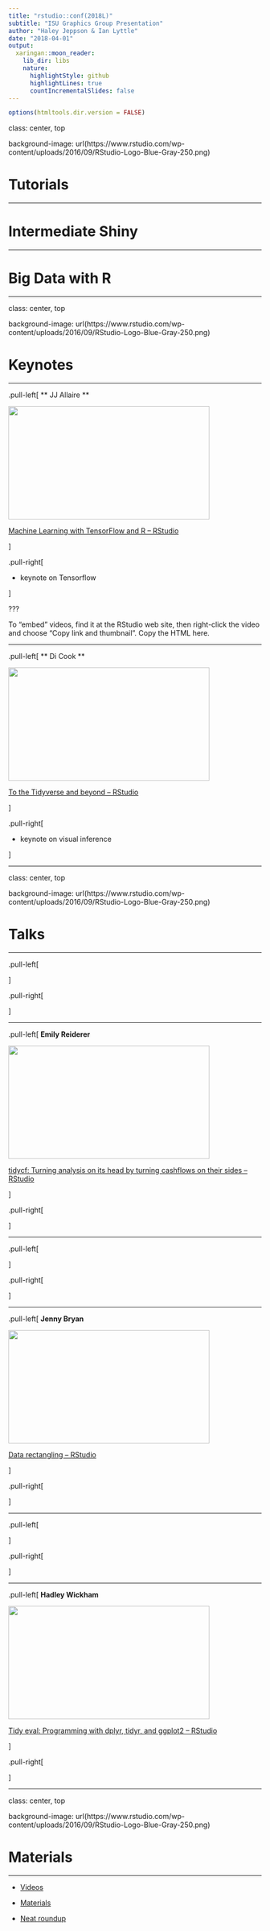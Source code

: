 ```yaml
---
title: "rstudio::conf(2018L)"
subtitle: "ISU Graphics Group Presentation"
author: "Haley Jeppson & Ian Lyttle"
date: "2018-04-01"
output:
  xaringan::moon_reader:
    lib_dir: libs
    nature:
      highlightStyle: github
      highlightLines: true
      countIncrementalSlides: false
---
```


```r
options(htmltools.dir.version = FALSE)
```

class: center, top

background-image: url(https://www.rstudio.com/wp-content/uploads/2016/09/RStudio-Logo-Blue-Gray-250.png)

# Tutorials


---

# Intermediate Shiny

---

# Big Data with R

---

class: center, top

background-image: url(https://www.rstudio.com/wp-content/uploads/2016/09/RStudio-Logo-Blue-Gray-250.png)

# Keynotes

---

.pull-left[
** JJ Allaire **

<p><a href="https://www.rstudio.com/resources/videos/machine-learning-with-tensorflow-and-r/?wvideo=ydrj2gu733"><img src="https://embedwistia-a.akamaihd.net/deliveries/93d52aff44e430136d88e08cf2634a1d00fe42cd.jpg?image_play_button_size=2x&amp;image_crop_resized=960x540&amp;image_play_button=1&amp;image_play_button_color=4287c7e0" width="400" height="225" style="width: 400px; height: 225px;"></a></p><p><a href="https://www.rstudio.com/resources/videos/machine-learning-with-tensorflow-and-r/?wvideo=ydrj2gu733">Machine Learning with TensorFlow and R – RStudio</a></p>

]

.pull-right[

- keynote on Tensorflow

]


???

To "embed" videos, find it at the RStudio web site, then right-click the video and choose "Copy link and thumbnail". Copy the HTML here.

---

.pull-left[
** Di Cook **

<p><a href="https://www.rstudio.com/resources/videos/to-the-tidyverse-and-beyond/?wvideo=astmn91a3f"><img src="https://embedwistia-a.akamaihd.net/deliveries/7926e7b7971f72ea96b909412a9a7ebfe41fcf56.jpg?image_play_button_size=2x&amp;image_crop_resized=960x540&amp;image_play_button=1&amp;image_play_button_color=4287c7e0" width="400" height="225" style="width: 400px; height: 225px;"></a></p><p><a href="https://www.rstudio.com/resources/videos/to-the-tidyverse-and-beyond/?wvideo=astmn91a3f">To the Tidyverse and beyond – RStudio</a></p>

]

.pull-right[

- keynote on visual inference

]

---

class: center, top

background-image: url(https://www.rstudio.com/wp-content/uploads/2016/09/RStudio-Logo-Blue-Gray-250.png)

# Talks

---

.pull-left[

]

.pull-right[

]

---

.pull-left[
**Emily Reiderer**

<p><a href="https://www.rstudio.com/resources/videos/tidycf-turning-analysis-on-its-head-by-turning-cashflows-on-their-sides/?wvideo=ppf47stsfv"><img src="https://embedwistia-a.akamaihd.net/deliveries/452437ca9eae066638a4b348380256e1fdcb873b.jpg?image_play_button_size=2x&amp;image_crop_resized=960x540&amp;image_play_button=1&amp;image_play_button_color=4287c7e0" width="400" height="225" style="width: 400px; height: 225px;"></a></p><p><a href="https://www.rstudio.com/resources/videos/tidycf-turning-analysis-on-its-head-by-turning-cashflows-on-their-sides/?wvideo=ppf47stsfv">tidycf: Turning analysis on its head by turning cashflows on their sides – RStudio</a></p>
]

.pull-right[

]

---

.pull-left[

]

.pull-right[

]

---

.pull-left[
**Jenny Bryan**

<p><a href="https://www.rstudio.com/resources/videos/data-rectangling/?wvideo=w38cw9u355"><img src="https://embedwistia-a.akamaihd.net/deliveries/0d6ce9d16f75b02426d460c7db97ec6410606852.jpg?image_play_button_size=2x&amp;image_crop_resized=960x540&amp;image_play_button=1&amp;image_play_button_color=4287c7e0" width="400" height="225" style="width: 400px; height: 225px;"></a></p><p><a href="https://www.rstudio.com/resources/videos/data-rectangling/?wvideo=w38cw9u355">Data rectangling – RStudio</a></p>
]

.pull-right[

]

---

.pull-left[

]

.pull-right[

]

---

.pull-left[
**Hadley Wickham**

<p><a href="https://www.rstudio.com/resources/videos/tidy-eval-programming-with-dplyr-tidyr-and-ggplot2/?wvideo=u1xmqacpom"><img src="https://embedwistia-a.akamaihd.net/deliveries/e8fa471fd00d5094f6714a4865afea2cb456269c.jpg?image_play_button_size=2x&amp;image_crop_resized=960x540&amp;image_play_button=1&amp;image_play_button_color=4287c7e0" width="400" height="225" style="width: 400px; height: 225px;"></a></p><p><a href="https://www.rstudio.com/resources/videos/tidy-eval-programming-with-dplyr-tidyr-and-ggplot2/?wvideo=u1xmqacpom">Tidy eval: Programming with dplyr, tidyr, and ggplot2 – RStudio</a></p>

]

.pull-right[

]

---

class: center, top

background-image: url(https://www.rstudio.com/wp-content/uploads/2016/09/RStudio-Logo-Blue-Gray-250.png)

# Materials

---

- [Videos](https://www.rstudio.com/resources/webinars/#rstudioconf2018)

- [Materials](https://github.com/rstudio/rstudio-conf)

- [Neat roundup](https://github.com/simecek/RStudioConf2018Slides)
